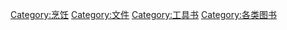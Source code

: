 [[Category:烹饪|Category:烹饪]]
[[Category:文件|Category:文件]]
[[Category:工具书|Category:工具书]]
[[Category:各类图书|Category:各类图书]]